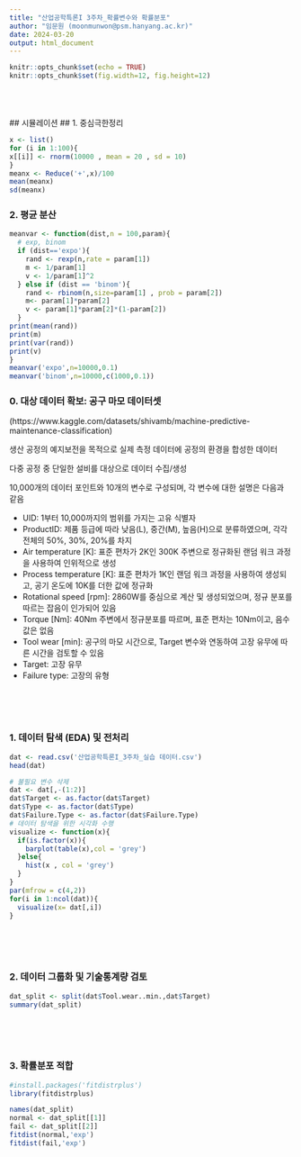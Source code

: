```yaml
---
title: "산업공학특론I 3주차_확률변수와 확률분포"
author: "임문원 (moonmunwon@psm.hanyang.ac.kr)"
date: 2024-03-20
output: html_document
---
```


```r
knitr::opts_chunk$set(echo = TRUE)
knitr::opts_chunk$set(fig.width=12, fig.height=12)
```

<br>
<br>
<br>
## 시뮬레이션
## 1. 중심극한정리
``` r
x <- list()
for (i in 1:100){
x[[i]] <- rnorm(10000 , mean = 20 , sd = 10)
}
meanx <- Reduce('+',x)/100
mean(meanx)
sd(meanx)
```
### 2. 평균 분산
```r
meanvar <- function(dist,n = 100,param){
  # exp, binom
  if (dist=='expo'){
    rand <- rexp(n,rate = param[1])
    m <- 1/param[1]
    v <- 1/param[1]^2
  } else if (dist == 'binom'){ 
    rand <- rbinom(n,size=param[1] , prob = param[2])
    m<- param[1]*param[2]
    v <- param[1]*param[2]*(1-param[2])
  }
print(mean(rand))
print(m)
print(var(rand))
print(v)
}
meanvar('expo',n=10000,0.1)
meanvar('binom',n=10000,c(1000,0.1))
```

### 0. 대상 데이터 확보: 공구 마모 데이터셋
(https://www.kaggle.com/datasets/shivamb/machine-predictive-maintenance-classification)

생산 공정의 예지보전을 목적으로 실제 측정 데이터에 공정의 환경을 합성한 데이터

다중 공정 중 단일한 설비를 대상으로 데이터 수집/생성

10,000개의 데이터 포인트와 10개의 변수로 구성되며, 각 변수에 대한 설명은 다음과 같음

* UID: 1부터 10,000까지의 범위를 가지는 고유 식별자
* ProductID: 제품 등급에 따라 낮음(L), 중간(M), 높음(H)으로 분류하였으며, 각각 전체의 50%, 30%, 20%를 차지
* Air temperature [K]: 표준 편차가 2K인 300K 주변으로 정규화된 랜덤 워크 과정을 사용하여 인위적으로 생성
* Process temperature [K]: 표준 편차가 1K인 랜덤 워크 과정을 사용하여 생성되고, 공기 온도에 10K를 더한 값에 정규화
* Rotational speed [rpm]: 2860W를 중심으로 계산 및 생성되었으며, 정규 분포를 따르는 잡음이 인가되어 있음
* Torque [Nm]: 40Nm 주변에서 정규분포를 따르며, 표준 편차는 10Nm이고, 음수 값은 없음
* Tool wear [min]: 공구의 마모 시간으로, Target 변수와 연동하여 고장 유무에 따른 시간을 검토할 수 있음
* Target: 고장 유무
* Failure type: 고장의 유형

<br>
<br>
<br>

### 1. 데이터 탐색 (EDA) 및 전처리
```r
dat <- read.csv('산업공학특론I_3주차_실습 데이터.csv')
head(dat)

# 불필요 변수 삭제
dat <- dat[,-(1:2)]
dat$Target <- as.factor(dat$Target)
dat$Type <- as.factor(dat$Type)
dat$Failure.Type <- as.factor(dat$Failure.Type)
# 데이터 탐색을 위한 시각화 수행
visualize <- function(x){
  if(is.factor(x)){
    barplot(table(x),col = 'grey')
  }else{
    hist(x , col = 'grey')
  }
}
par(mfrow = c(4,2))
for(i in 1:ncol(dat)){
  visualize(x= dat[,i])
}
```

<br>
<br>
<br>

### 2. 데이터 그룹화 및 기술통계량 검토
```r
dat_split <- split(dat$Tool.wear..min.,dat$Target)
summary(dat_split)

```


<br>
<br>
<br>

### 3. 확률분포 적합

```r
#install.packages('fitdistrplus')
library(fitdistrplus)

names(dat_split)
normal <- dat_split[[1]]
fail <- dat_split[[2]]
fitdist(normal,'exp')
fitdist(fail,'exp')


```

